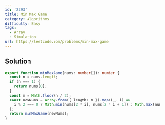 ```yaml
---
id: '2293'
title: Min Max Game
category: Algorithms
difficulty: Easy
tags:
  - Array
  - Simulation
url: https://leetcode.com/problems/min-max-game
---
```


## Solution

```typescript showLineNumbers
export function minMaxGame(nums: number[]): number {
  const n = nums.length;
  if (n === 1) {
    return nums[0];
  }
  const m = Math.floor(n / 2);
  const newNums = Array.from({ length: m }).map((_, i) =>
    i % 2 === 0 ? Math.min(nums[2 * i], nums[2 * i + 1]) : Math.max(nums[2 * i], nums[2 * i + 1]),
  );
  return minMaxGame(newNums);
}
```
